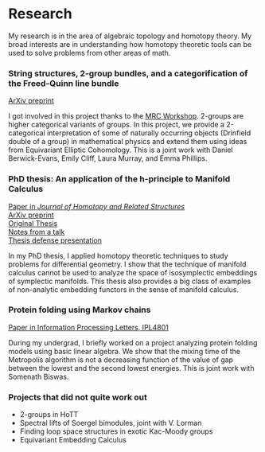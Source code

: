 # Research {-}

My research is in the area of algebraic topology and homotopy theory. My broad
interests are in understanding how homotopy theoretic tools can be used
to solve problems from other areas of math.

### String structures, 2-group bundles, and a categorification of the Freed-Quinn line bundle {-}

[ArXiv preprint](https://arxiv.org/abs/2110.07571)

I got involved in this project thanks to the [MRC Workshop](http://www.ams.org/programs/research-communities/2019MRC-Geometry).
2-groups are higher categorical variants of groups.
In this project, we provide a 2-categorical interpretation of some of naturally occurring objects (Drinfield double of a group) in mathematical physics and extend them using ideas from Equivariant Elliptic Cohomology. This is a joint work with Daniel Berwick-Evans, Emily Cliff, Laura Murray, and Emma Phillips.

### PhD thesis: An application of the h-principle to Manifold Calculus {-}

[Paper in *Journal of Homotopy and Related Structures*](https://doi.org/10.1007/s40062-020-00255-3) <br/>
[ArXiv preprint](https://arxiv.org/abs/1711.07670) <br/>
[Original Thesis](https://github.com/apurvnakade/PDFs/blob/main/assorted%20notes/Research/PhD%20Thesis.pdf) <br/>
[Notes from a talk](https://github.com/apurvnakade/PDFs/blob/main/assorted%20notes/Research/2019%20-%20OSU%20Conference.pdf) <br/>
[Thesis defense presentation](https://github.com/apurvnakade/PDFs/blob/main/assorted%20notes/Research/2019%20-%20Thesis%20Defense.pdf)

In my PhD thesis, I applied homotopy theoretic techniques to study problems for differential geometry. 
I show that the technique of manifold calculus cannot be used to analyze the space of isosymplectic embeddings of symplectic manifolds.
This thesis also provides a big class of examples of non-analytic embedding functors in the sense of manifold calculus.

### Protein folding using Markov chains {-}

[Paper in Information Processing Letters, IPL4801](https://github.com/apurvnakade/PDFs/blob/main/assorted%20notes/Research/2012%20-%20Protein%20Folding.pdf)

During my undergrad, I briefly worked on a project analyzing protein folding models using basic linear algebra.  We show that the mixing time of the Metropolis algorithm is not a decreasing function of the value of gap between the lowest and the second lowest energies.
This is joint work with Somenath Biswas.

### Projects that did not quite work out {-}

- 2-groups in HoTT
- Spectral lifts of Soergel bimodules, joint with V. Lorman
- Finding loop space structures in exotic Kac-Moody groups
- Equivariant Embedding Calculus
